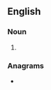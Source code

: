 {{also|A levels}}
==English==

===Noun===
{{head|en|noun|head=[[A]]-[[level]]s}}

# {{plural of|A-level|lang=en}}

===Anagrams===
* {{anagrams|en|a=aeellsv|AS Level|AS level|AS-level|Eleslav|Vallees}}